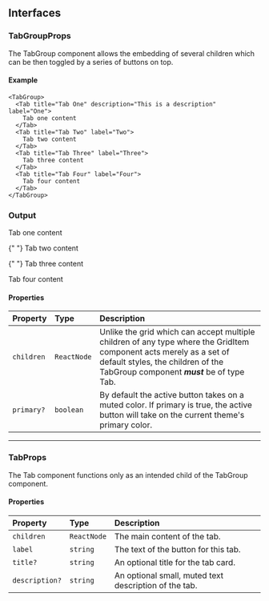 ## Interfaces

### TabGroupProps

The TabGroup component allows the embedding of several children which can be then toggled by a series of buttons on top.

#### Example

```tsx
<TabGroup>
  <Tab title="Tab One" description="This is a description" label="One">
    Tab one content
  </Tab>
  <Tab title="Tab Two" label="Two">
    Tab two content
  </Tab>
  <Tab title="Tab Three" label="Three">
    Tab three content
  </Tab>
  <Tab title="Tab Four" label="Four">
    Tab four content
  </Tab>
</TabGroup>
```

### Output

<TabGroup>
  <Tab title="Tab One" description="This is a description" label="One">
    Tab one content
  </Tab>

{" "}
<Tab title="Tab Two" label="Two">
  Tab two content
</Tab>

{" "}
<Tab title="Tab Three" label="Three">
  Tab three content
</Tab>

  <Tab title="Tab Four" label="Four">
    Tab four content
  </Tab>
</TabGroup>

#### Properties

| Property   | Type        | Description                                                                                                                                                                                           |
| :--------- | :---------- | :---------------------------------------------------------------------------------------------------------------------------------------------------------------------------------------------------- |
| `children` | `ReactNode` | Unlike the grid which can accept multiple children of any type where the GridItem component acts merely as a set of default styles, the children of the TabGroup component **_must_** be of type Tab. |
| `primary?` | `boolean`   | By default the active button takes on a muted color. If primary is true, the active button will take on the current theme's primary color.                                                            |

---

### TabProps

The Tab component functions only as an intended child of the TabGroup component.

#### Properties

| Property       | Type        | Description                                           |
| :------------- | :---------- | :---------------------------------------------------- |
| `children`     | `ReactNode` | The main content of the tab.                          |
| `label`        | `string`    | The text of the button for this tab.                  |
| `title?`       | `string`    | An optional title for the tab card.                   |
| `description?` | `string`    | An optional small, muted text description of the tab. |

